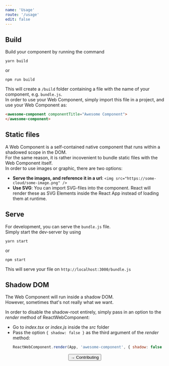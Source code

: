 ```yaml
---
name: 'Usage'
route: '/usage'
edit: false
---
```



## Build
Build your component by running the command
```console
yarn build
```
or 
```console
npm run build
```

This will create a `/build` folder containing a file with the name of your component, e.g. `bundle.js`.  
In order to use your Web Component, simply import this file in a project, and use your Web Component as:
```html
<awesome-component componentTitle="Awesome Component">
</awesome-component>
```

## Static files
A Web Component is a self-contained native component that runs within a shadowed scope in the DOM.  
For the same reason, it is rather incovenient to bundle static files with the Web Component itself.  
In order to use images or graphic, there are two options:
- **Serve the images, and reference it in a url**: `<img src="https://some-cloud/some-image.png" />`
- **Use SVG**: You can import SVG-files into the component. React will render these as SVG Elements inside the React App instead of loading them at runtime.

## Serve
For development, you can serve the `bundle.js` file.  
Simply start the dev-server by using
```console
yarn start
```
or
```console
npm start
```
This will serve your file on `http://localhost:3000/bundle.js`

## Shadow DOM
The Web Component will run inside a shadow DOM.  
However, sometimes that's not really what we want.  
  
In order to disable the shadow-root entirely, simply pass in an option to the *render* method of ReactWebComponent:
- Go to *index.tsx* or *index.js* inside the *src* folder
- Pass the option `{ shadow: false }` as the third argument of the *render* method:
  ```javascript
  ReactWebComponent.render(App, 'awesome-component', { shadow: false });
  ```

<span style="display: flex; justify-content: center">
  <Link to='/contributing'>
    <Button>→ Contributing</Button>
  </Link>
</span>